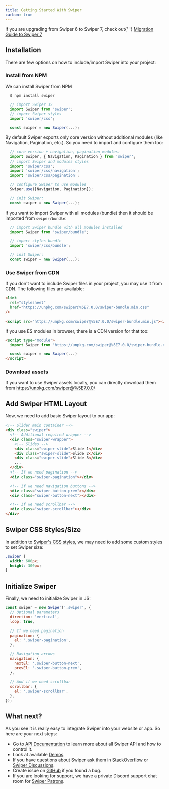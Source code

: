 ```yaml
---
title: Getting Started With Swiper
carbon: true
---
```


<div className="important-note md:mr-[340px]">
  If you are upgrading from Swiper 6 to Swiper 7, check out{' '}
  <a href="/migration-guide">Migration Guide to Swiper 7</a>
</div>

## Installation

There are few options on how to include/import Swiper into your project:

### Install from NPM

We can install Swiper from NPM

```
  $ npm install swiper
```

```js
  // import Swiper JS
  import Swiper from 'swiper';
  // import Swiper styles
  import 'swiper/css';

  const swiper = new Swiper(...);
```

By default Swiper exports only core version without additional modules (like Navigation, Pagination, etc.). So you need to import and configure them too:

```js
  // core version + navigation, pagination modules:
  import Swiper, { Navigation, Pagination } from 'swiper';
  // import Swiper and modules styles
  import 'swiper/css';
  import 'swiper/css/navigation';
  import 'swiper/css/pagination';

  // configure Swiper to use modules
  Swiper.use([Navigation, Pagination]);

  // init Swiper:
  const swiper = new Swiper(...);
```

If you want to import Swiper with all modules (bundle) then it should be imported from `swiper/bundle`:

```js
  // import Swiper bundle with all modules installed
  import Swiper from 'swiper/bundle';

  // import styles bundle
  import 'swiper/css/bundle';

  // init Swiper:
  const swiper = new Swiper(...);
```

### Use Swiper from CDN

If you don't want to include Swiper files in your project, you may use it from CDN. The following files are available:

```html
<link
  rel="stylesheet"
  href="https://unpkg.com/swiper@%5E7.0.0/swiper-bundle.min.css"
/>

<script src="https://unpkg.com/swiper@%5E7.0.0/swiper-bundle.min.js"></script>
```

If you use ES modules in browser, there is a CDN version for that too:

```html
<script type="module">
  import Swiper from 'https://unpkg.com/swiper@%5E7.0.0/swiper-bundle.esm.browser.min.js'

  const swiper = new Swiper(...)
</script>
```

### Download assets

If you want to use Swiper assets locally, you can directly download them from https://unpkg.com/swiper@%5E7.0.0/

## Add Swiper HTML Layout

Now, we need to add basic Swiper layout to our app:

```html
<!-- Slider main container -->
<div class="swiper">
  <!-- Additional required wrapper -->
  <div class="swiper-wrapper">
    <!-- Slides -->
    <div class="swiper-slide">Slide 1</div>
    <div class="swiper-slide">Slide 2</div>
    <div class="swiper-slide">Slide 3</div>
    ...
  </div>
  <!-- If we need pagination -->
  <div class="swiper-pagination"></div>

  <!-- If we need navigation buttons -->
  <div class="swiper-button-prev"></div>
  <div class="swiper-button-next"></div>

  <!-- If we need scrollbar -->
  <div class="swiper-scrollbar"></div>
</div>
```

## Swiper CSS Styles/Size

In addition to <a href="/api/#styles" target="_blank">Swiper's CSS styles</a>, we may need to add some custom styles to set Swiper size:

```css
.swiper {
  width: 600px;
  height: 300px;
}
```

## Initialize Swiper

Finally, we need to initialize Swiper in JS:

```js
const swiper = new Swiper('.swiper', {
  // Optional parameters
  direction: 'vertical',
  loop: true,

  // If we need pagination
  pagination: {
    el: '.swiper-pagination',
  },

  // Navigation arrows
  navigation: {
    nextEl: '.swiper-button-next',
    prevEl: '.swiper-button-prev',
  },

  // And if we need scrollbar
  scrollbar: {
    el: '.swiper-scrollbar',
  },
});
```

## What next?

As you see it is really easy to integrate Swiper into your website or app. So here are your next steps:

- Go to <a href="../api/">API Documentation</a> to learn more about all Swiper API and how to control it.
- Look at available <a href="../demos/" target="_blank">Demos</a>.
- If you have questions about Swiper ask them in <a href="http://stackoverflow.com" target="_blank">StackOverflow</a> or <a href="https://github.com/nolimits4web/swiper/discussions" target="_blank">Swiper Discussions</a>.
- Create issue on <a href="https://github.com/nolimits4web/swiper/" target="_blank">GitHub</a> if you found a bug.
- If you are looking for support, we have a private Discord support chat room for <a href="https://www.patreon.com/swiperjs" target="_blank">Swiper Patrons</a>.
